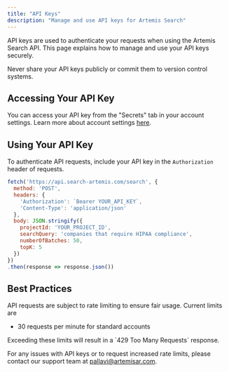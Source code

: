 ```yaml
---
title: "API Keys"
description: "Manage and use API keys for Artemis Search"
---
```



API keys are used to authenticate your requests when using the Artemis Search API. This page explains how to manage and use your API keys securely.

<Warning>
  Never share your API keys publicly or commit them to version control systems.
</Warning>

## Accessing Your API Key

You can access your API key from the "Secrets" tab in your account settings. Learn more about account settings [here](/settings/account-settings).

## Using Your API Key

To authenticate API requests, include your API key in the `Authorization` header of requests.



```javascript
fetch('https://api.search-artemis.com/search', {
  method: 'POST',
  headers: {
    'Authorization': `Bearer YOUR_API_KEY`,
    'Content-Type': 'application/json'
  },
  body: JSON.stringify({
    projectId: 'YOUR_PROJECT_ID',
    searchQuery: 'companies that require HIPAA compliance',
    numberOfBatches: 50,
    topK: 5
  })
})
.then(response => response.json())
```


## Best Practices


<Accordion title="Rate Limiting">
  API requests are subject to rate limiting to ensure fair usage. Current limits are 

  - 30 requests per minute for standard accounts

  <Note>
    Exceeding these limits will result in a `429 Too Many Requests` response.
  </Note>
</Accordion>

For any issues with API keys or to request increased rate limits, please contact our support team at [pallavi@artemisar.com](mailto:pallavi@artemisar.com).